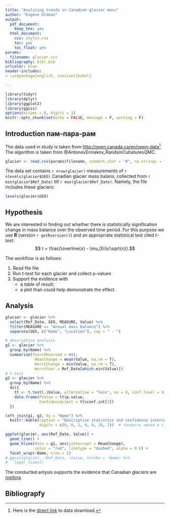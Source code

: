 ```yaml
---
title: "Analizing trends in Canadian glacier mass"
author: "Eugene Oldman"
output:
  pdf_document:
    keep_tex: yes
  html_document:
    css: styles.css
    toc: yes
    toc_float: yes
params:
  filename: glacier.csv
bibliography: bibl.bib
urlcolor: blue
header-includes:
- \usepackage[english, russian]{babel}

---
```


```r
library(tidyr)
library(dplyr)
library(ggplot2)
library(ggvis)
options(scipen = 0, digits = 3)
knitr::opts_chunk$set(echo = FALSE, message = F, warning = F)
```

## Introduction пам-пара-рам

The data used in study is taken from <http://open.canada.ca/en/open-data>[^1]. The
algorithm is taken from @AntonovErmakov_RandsmCubaturesQMC.

[^1]: Here is the [direct link](http://www20.statcan.gc.ca/tables-tableaux/cansim/csv/01530102-eng.zip)
to data download.

```r
glacier <- read.csv(params$filename, comment.char = "#", na.strings = "..")
```

The data set contains `r nrow(glacier)` measurements of `r nlevels(glacier$GEO)` 
Canadian glacier mass balans, collected from `r min(glacier$Ref_Date)` till 
`r max(glacier$Ref_Date)`. Namely, the file includes these glaciers:

```r
levels(glacier$GEO)
```

## Hypothesis

We are interested in finding out whether there is statistically
signification change in mass balance over the observed time period. For this 
purpose we use **R** (version `r getRversion()`) and an appropriate 
statistical test clled _t-test_: $$ t = \frac{\overline{x} - \mu_0}{s/\sqrt{n}}.$$

The workflow is as follows:

1. Read file file
2. Run t-test for each glacier and collect p-values
3. Support the evidence with 
    + a table of result;
    + a plot than could help demonstrate the effect.

## Analysis

```r
glacier <- glacier %>% 
  select(Ref_Date, GEO, MEASURE, Value) %>% 
  filter(MEASURE == "Annual mass balance") %>% 
  separate(GEO, c("Name", "Location"), sep = " - ")

# descriptive analysis
g1 <- glacier %>% 
  group_by(Name) %>% 
  summarise(YearsObserved = n(),
             MeanChange = mean(Value, na.rm = T),
             WorstChange = min(Value, na.rm = T),
             WorstYear = Ref_Date[which.min(Value)])
# t-test
g2 <- glacier %>% 
  group_by(Name) %>% 
  do({
    tt <- t.test(.$Value, alternative = "less", mu = 0, conf.level = 0.99)
    data.frame(PValue = tt$p.value,
               ConfidenceLimit = tt$conf.int[2])
  })

left_join(g1, g2, by = "Name") %>% 
  knitr::kable(caption = "Descriptive statistics and confidence intervals",
               digits = c(0, 0, 2, 0, 0, 10, 2))  # точность чисел в столбцах
```

    
```r
ggplot(glacier, aes(Ref_Date, Value)) +
  geom_line() +
  geom_hline(data = g1, aes(yintercept = MeanChange),
             color = "red", linetype = "dashed", alpha = 0.8) +
  facet_wrap(~Name, nrow = 2)
# ggvis(glacier, ~Ref_Date, ~Value, stroke = ~Name) %>% 
#   layer_lines()
```

The conducted anlysis supports the evidence that Canadian glaciers are
<u>melting</u>.

## Bibliograpfy
